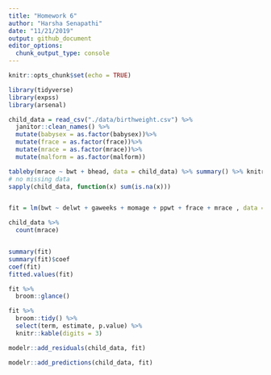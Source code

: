 ```yaml
---
title: "Homework 6"
author: "Harsha Senapathi"
date: "11/21/2019"
output: github_document
editor_options: 
  chunk_output_type: console
---
```


```r
knitr::opts_chunk$set(echo = TRUE)

library(tidyverse)
library(expss)
library(arsenal)
```

```r
child_data = read_csv("./data/birthweight.csv") %>% 
  janitor::clean_names() %>% 
  mutate(babysex = as.factor(babysex))%>% 
  mutate(frace = as.factor(frace))%>% 
  mutate(mrace = as.factor(mrace))%>% 
  mutate(malform = as.factor(malform)) 

tableby(mrace ~ bwt + bhead, data = child_data) %>% summary() %>% knitr::kable()
# no missing data
sapply(child_data, function(x) sum(is.na(x)))


fit = lm(bwt ~ delwt + gaweeks + momage + ppwt + frace + mrace , data = child_data) 

child_data %>% 
  count(mrace)


summary(fit)
summary(fit)$coef
coef(fit)
fitted.values(fit)

fit %>% 
  broom::glance()

fit %>% 
  broom::tidy() %>% 
  select(term, estimate, p.value) %>% 
  knitr::kable(digits = 3)

modelr::add_residuals(child_data, fit)

modelr::add_predictions(child_data, fit)


```


